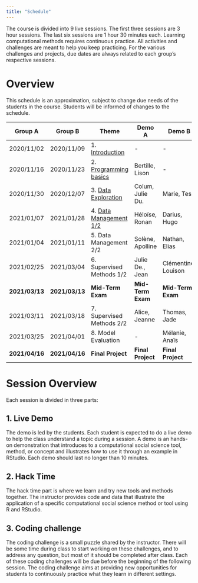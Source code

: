 ```yaml
---
title: "Schedule"
---
```


The course is divided into 9 live sessions. The first three sessions are 3 hour sessions. The last six sessions are 1 hour 30 minutes each. Learning computational methods requires continuous practice. All activities and challenges are meant to help you keep practicing. For the various challenges and projects, due dates are always related to each group's respective sessions.

# Overview

This schedule is an approximation, subject to change due needs of the students in the course. Students will be informed of changes to the schedule.

| Group A        | Group B        | Theme                                     | Demo A             | Demo B              |
| -              | -              | -                                         | -                  | -                   |
| 2020/11/02     | 2020/11/09     | 1. [Introduction](session_01.html)        | -                  | -                   |
| 2020/11/16     | 2020/11/23     | 2. [Programming basics](session_02.html)  | Bertille, Lison    | -                   |
| 2020/11/30     | 2020/12/07     | 3. [Data Exploration](session_03.html)    | Colum, Julie Du.   | Marie, Tess         |
| 2021/01/07     | 2021/01/28     | 4. [Data Management 1/2](session_04.html) | Héloïse, Ronan     | Darius, Hugo        |
| 2021/01/04     | 2021/01/11     | 5. Data Management 2/2                    | Solène, Apolline   | Nathan, Elias       |
| 2021/02/25     | 2021/03/04     | 6. Supervised Methods 1/2                 | Julie De., Jean    | Clémentine, Louison |
| **2021/03/13** | **2021/03/13** | **Mid-Term Exam**                         | **Mid-Term Exam ** | **Mid-Term Exam **  |
| 2021/03/11     | 2021/03/18     | 7. Supervised Methods 2/2                 | Alice, Jeanne      | Thomas, Jade        |
| 2021/03/25     | 2021/04/01     | 8. Model Evaluation                       | -                  | Mélanie, Anaïs      |
| **2021/04/16** | **2021/04/16** | **Final Project**                         | **Final Project**  | **Final Project**   |


# Session Overview

Each session is divided in three parts:

## 1. Live Demo
The demo is led by the students. Each student is expected to do a live demo to help the class understand a topic during a session. A demo is an hands-on demonstration that introduces to a computational social science tool, method, or concept and illustrates how to use it through an example in RStudio. Each demo should last no longer than 10 minutes.

## 2. Hack Time
The hack time part is where we learn and try new tools and methods together. The instructor provides code and data that illustrate the application of a specific computational social science method or tool using R and RStudio.

## 3. Coding challenge
The coding challenge is a small puzzle shared by the instructor.
There will be some time during class to start working on these challenges, and to address any question, but most of it should be completed after class. Each of these coding challenges will be due before the beginning of the following session. The coding challenge aims at providing new opportunities for students to continuously practice what they learn in different settings.

